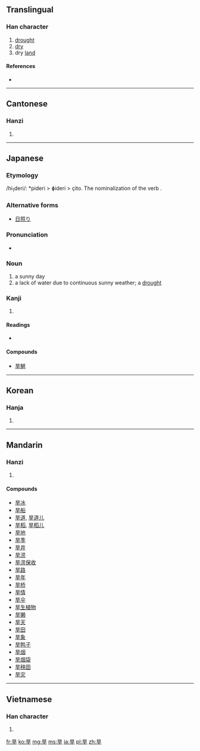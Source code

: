 ==Translingual==

===Han character===
{{Han char|rn=72|rad=日|as=03|sn=7|four=6040<sub>1</sub>|canj=日一十 (AMJ)}}

# [[drought]]
# [[dry]]
# dry [[land]]

====References====
* {{Han ref|kx=0490.060|dkj=13752|dj=0851.070|hdz=21486.080|uh=65F1|ud=26097|bh=A7F2|bd=42994}}

----

==Cantonese==

===Hanzi===
{{yue-hanzi|jyut=|y=hon5}}

# {{defn|lang=yue|sort=日03}}

----

==Japanese==

===Etymology===
/hi<sub>1</sub>deri/: *pideri > ɸideri > çito. The nominalization of the verb {{term|日照る|hideru}}.

===Alternative forms===
* [[日照り]]

===Pronunciation===
* {{IPA|[çideri]|lang=ja}}

===Noun===
{{ja-noun|k|hira=ひでり|rom=hideri}}

# a sunny day
# a lack of water due to continuous sunny weather; a [[drought]]

===Kanji===
{{ja-kanji|grade=|rs=日03}}

# {{defn|lang=ja|sort=日03}}

====Readings====
* {{ja-readings|on=[[かん]] (kan)|kun=[[ひでり]] (hideri)}}

====Compounds====
* [[旱魃]]

----

==Korean==

===Hanja===
{{ko-hanja|hangeul=한|eumhun=|rv=han|mr=han|y=han}}

# {{defn|lang=ko|sort=日03}}

----

==Mandarin==

===Hanzi===
{{cmn-hanzi|pin=[[chǔn]] ([[chun3]]), [[hàn]] ([[han4]])|wg=ch'un<sup>3</sup>, han<sup>4</sup>}}

# {{defn|lang=cmn|sort=日03}}

====Compounds====
* [[旱冰]]
* [[旱船]]
* [[旱道]], [[旱道儿]]
* [[旱稻]], [[旱稻儿]]
* [[旱地]]
* [[旱季]]
* [[旱井]]
* [[旱涝]]
* [[旱涝保收]]
* [[旱路]]
* [[旱年]]
* [[旱桥]]
* [[旱情]]
* [[旱伞]]
* [[旱生植物]]
* [[旱獭]]
* [[旱天]]
* [[旱田]]
* [[旱象]]
* [[旱鸭子]]
* [[旱烟]]
* [[旱烟袋]]
* [[旱秧田]]
* [[旱灾]]

----

==Vietnamese==

===Han character===
{{vi-hantu|[[hạn]], [[khan]]|rs=日03}}

# {{defn|lang=vi|sort=日03}}

[[fr:旱]]
[[ko:旱]]
[[mg:旱]]
[[ms:旱]]
[[ja:旱]]
[[pl:旱]]
[[zh:旱]]